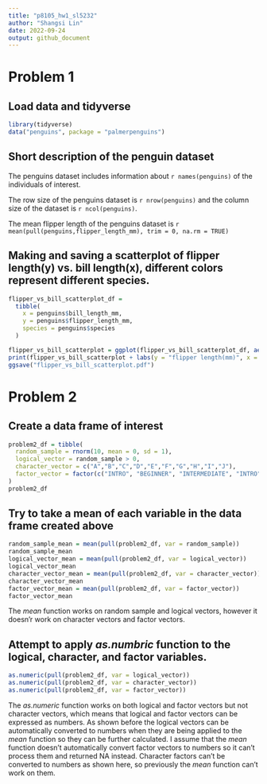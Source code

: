 ```yaml
---
title: "p8105_hw1_sl5232"
author: "Shangsi Lin"
date: 2022-09-24
output: github_document
---
```


# Problem 1
## Load data and tidyverse

```r
library(tidyverse)
data("penguins", package = "palmerpenguins")
```

## Short description of the penguin dataset
The penguins dataset includes information about `r names(penguins)` of the individuals of interest.

The row size of the penguins dataset is `r nrow(penguins)` and the column size of the dataset is `r ncol(penguins)`.

The mean flipper length of the penguins dataset is `r mean(pull(penguins,flipper_length_mm), trim = 0, na.rm = TRUE)`

## Making and saving a scatterplot of flipper length(y) vs. bill length(x), different colors represent different species.
```r
flipper_vs_bill_scatterplot_df =
  tibble(
    x = penguins$bill_length_mm,
    y = penguins$flipper_length_mm,
    species = penguins$species
  )

flipper_vs_bill_scatterplot = ggplot(flipper_vs_bill_scatterplot_df, aes(x,  y, color = species)) + geom_point()
print(flipper_vs_bill_scatterplot + labs(y = "flipper length(mm)", x = "bill length (mm)"))
ggsave("flipper_vs_bill_scatterplot.pdf")
```

# Problem 2
## Create a data frame of interest

```r
problem2_df = tibble(
  random_sample = rnorm(10, mean = 0, sd = 1),
  logical_vector = random_sample > 0,
  character_vector = c("A","B","C","D","E","F","G","H","I","J"),
  factor_vector = factor(c("INTRO", "BEGINNER", "INTERMEDIATE", "INTRO", "INTRO", "BEGINNER", "BEGINNER", "INTERMEDIATE", "INTERMEDIATE", "INTERMEDIATE"))
)
problem2_df
```

## Try to take a mean of each variable in the data frame created above

```r
random_sample_mean = mean(pull(problem2_df, var = random_sample))
random_sample_mean
logical_vector_mean = mean(pull(problem2_df, var = logical_vector))
logical_vector_mean
character_vector_mean = mean(pull(problem2_df, var = character_vector))
character_vector_mean
factor_vector_mean = mean(pull(problem2_df, var = factor_vector))
factor_vector_mean
```

The _mean_ function works on random sample and logical vectors, however it doesn'r work on character vectors and factor vectors.

## Attempt to apply _as.numbric_ function to the logical, character, and factor variables.

```r
as.numeric(pull(problem2_df, var = logical_vector))
as.numeric(pull(problem2_df, var = character_vector))
as.numeric(pull(problem2_df, var = factor_vector))
```

The _as.numeric_ function works on both logical and factor vectors but not character vectors, which means that logical and factor vectors can be expressed as numbers. As shown before the logical vectors can be automatically converted to numbers when they are being applied to the _mean_ function so they can be further calculated. I assume that the _mean_ function doesn't automatically convert factor vectors to numbers so it can't process them and returned NA instead. Character factors can't be converted to numbers as shown here, so previously the _mean_ function can't work on them.